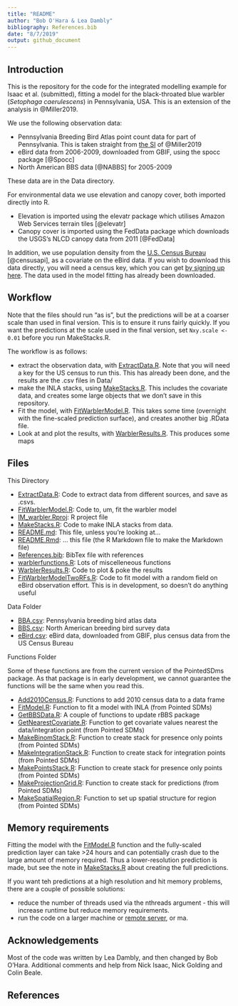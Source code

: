 ```yaml
---
title: "README"
author: "Bob O'Hara & Lea Dambly"
bibliography: References.bib
date: "8/7/2019"
output: github_document
---
```


## Introduction

This is the repository for the code for the integrated modelling example for Isaac et al. (submitted), fitting a model for the black-throated blue warbler (_Setophaga caerulescens_) in Pennsylvania, USA. This is an extension of the analysis in @Miller2019. 

We use the following observation data:

-  Pennsylvania Breeding Bird Atlas point count data for part of Pennsylvania. This is taken straight from [the SI](https://besjournals.onlinelibrary.wiley.com/action/downloadSupplement?doi=10.1111%2F2041-210X.13110&file=mee313110-sup-0001-supplementA.zip) of @Miller2019
- eBird data from 2006-2009, downloaded from GBIF, using the spocc package [@Spocc]
- North American BBS data [@NABBS] for 2005-2009

These data are in the Data directory.

For environmental data we use elevation and canopy cover, both imported directly into R.

- Elevation is imported using the elevatr package which utilises Amazon Web Services terrain tiles [@elevatr]
- Canopy cover is imported using the FedData package which downloads the USGS's NLCD canopy data from 2011 [@FedData]

In addition, we use population density from the [U.S. Census Bureau](https://www.census.gov/) [@censusapi], as a covariate on the eBird data. If you wish to download this data directly, you will need a census key, which you can get [by signing up here](https://api.census.gov/data/key_signup.html). The data used in the model fitting has already been downloaded.

## Workflow

Note that the files should run "as is", but the predictions will be at a coarser scale than used in final version. This is to ensure it runs fairly quickly. If you want the predictions at the scale used in the final version, set `Nxy.scale <- 0.01` before you run MakeStacks.R.

The workflow is as follows:

- extract the observation data, with [ExtractData.R](ExtractData.R). Note that you will need a key for the US census to run this. This has already been done, and the results are the .csv files in Data/
- make the INLA stacks, using [MakeStacks.R](MakeStacks.R). This includes the covariate data, and creates some large objects that we don't save in this repository.
- Fit the model, with [FitWarblerModel.R](FitWarblerModel.R). This takes some time (overnight with the fine-scaled prediction surface), and creates another big .RData file.
- Look at and plot the results, with [WarblerResults.R](WarblerResults.R). This produces some maps 

## Files

This Directory

- [ExtractData.R](ExtractData.R): Code to extract data from different sources, and save as .csvs.
- [FitWarblerModel.R](FitWarblerModel.R): Code to, um, fit the warbler model
- [IM_warbler.Rproj](IM_warbler.Rproj): R project file
- [MakeStacks.R](MakeStacks.R): Code to make INLA stacks from data.
- [README.md](README.md): This file, unless you're looking at...
- [README.Rmd](README.Rmd): ... this file (the R Markdown file to make the Markdown file)
- [References.bib](References.bib): BibTex file with references
- [warblerfunctions.R](warblerfunctions.R): Lots of miscelleneous functions
- [WarblerResults.R](WarblerResults.R): Code to plot & poke the results
- [FitWarblerModelTwoRFs.R](FitWarblerModelTwoRFs.R): Code to fit model with a random field on eBird observation effort. This is in development, so doesn't do anything useful

Data Folder

- [BBA.csv](Data/BBA.csv): Pennsylvania breeding bird atlas data
- [BBS.csv](Data/BBS.csv): North American breeding bird survey data
- [eBird.csv](Data/eBird.csv): eBird data, downloaded from GBIF, plus census data from the US Census Bureau

Functions Folder

Some of these functions are from the current version of the PointedSDms package. As that package is in early development, we cannot guarantee the functions will be the same when you read this.

- [Add2010Census.R](Functions/Add2010Census.R): Functions to add 2010 census data to a data frame
- [FitModel.R](Functions/FitModel.R): Function to fit a model with INLA (from Pointed SDMs)
- [GetBBSData.R](Functions/GetBBSData.R): A couple of functions to update rBBS package
- [GetNearestCovariate.R](Functions/GetNearestCovariate.R): Function to get covariate values nearest the data/integration point (from Pointed SDMs)
- [MakeBinomStack.R](Functions/MakeBinomStack.R): Function to create stack for presence only points (from Pointed SDMs)
- [MakeIntegrationStack.R](Functions/MakeIntegrationStack.R): Function to create stack for integration points (from Pointed SDMs)
- [MakePointsStack.R](Functions/MakePointsStack.R): Function to create stack for presence only points (from Pointed SDMs)
- [MakeProjectionGrid.R](Functions/MakeProjectionGrid.R): Function to create stack for predictions (from Pointed SDMs)
- [MakeSpatialRegion.R](Functions/MakeSpatialRegion.R): Function to set up spatial structure for region (from Pointed SDMs)

## Memory requirements

Fitting the model with the [FitModel.R](Functions/FitModel.R) function and the fully-scaled prediction layer can take &gt;24 hours and can potentially crash due to the large amount of memory required. Thus a lower-resolution prediction is made, but see the note in [MakeStacks.R](MakeStacks.R) about creating the full predictions.

If you want teh predictions at a high resolution and hit memory problems, there are a couple of possible solutions:

- reduce the number of threads used via the nthreads argument - this will increase runtime but reduce memory requirements. 
- run the code on a larger machine or [remote server](http://www.r-inla.org/faq#TOC-I-have-access-to-a-remote-Linux-server-is-it-possible-to-run-the-computations-remotely-and-running-R-locally-), or ma.


## Acknowledgements

Most of the code was written by Lea Dambly, and then changed by Bob O'Hara. Additional comments and help from Nick Isaac, Nick Golding and Colin Beale.

## References